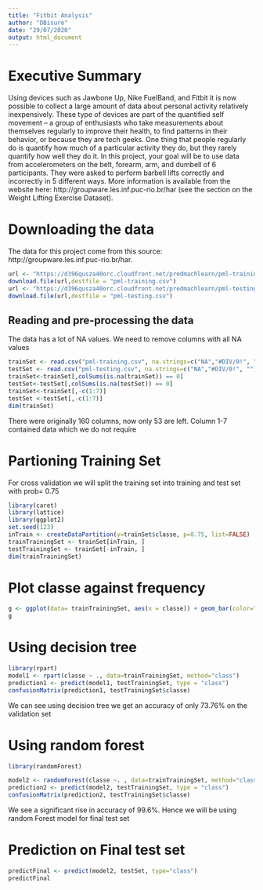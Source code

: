 ---
title: "Fitbit Analysis"
author: "DBisure"
date: "29/07/2020"
output: html_document
---

# Executive Summary

Using devices such as Jawbone Up, Nike FuelBand, and Fitbit it is now possible to collect a large amount of data about personal activity relatively inexpensively. These type of devices are part of the quantified self movement – a group of enthusiasts who take measurements about themselves regularly to improve their health, to find patterns in their behavior, or because they are tech geeks. One thing that people regularly do is quantify how much of a particular activity they do, but they rarely quantify how well they do it. In this project, your goal will be to use data from accelerometers on the belt, forearm, arm, and dumbell of 6 participants. They were asked to perform barbell lifts correctly and incorrectly in 5 different ways. More information is available from the website here: http://groupware.les.inf.puc-rio.br/har (see the section on the Weight Lifting Exercise Dataset).

# Downloading the data
The data for this project come from this source: http://groupware.les.inf.puc-rio.br/har.

```{r}
url <- "https://d396qusza40orc.cloudfront.net/predmachlearn/pml-training.csv"
download.file(url,destfile = "pml-training.csv")
url <- "https://d396qusza40orc.cloudfront.net/predmachlearn/pml-testing.csv"
download.file(url,destfile = "pml-testing.csv")
```

## Reading and pre-processing the data
The data has a lot of NA values. We need to remove columns with all NA values
```{r}
trainSet <- read.csv("pml-training.csv", na.strings=c("NA","#DIV/0!", ""))
testSet <- read.csv("pml-testing.csv", na.strings=c("NA","#DIV/0!", ""))
trainSet<-trainSet[,colSums(is.na(trainSet)) == 0]
testSet<-testSet[,colSums(is.na(testSet)) == 0]
trainSet<-trainSet[,-c(1:7)]
testSet <-testSet[,-c(1:7)]
dim(trainSet)
```
There were originally 160 columns, now only 53 are left. Column 1-7 contained data which we do not require

# Partioning Training Set
For cross validation we will split the training set into training and test set with prob= 0.75
```{r}
library(caret)
library(lattice)
library(ggplot2)
set.seed(123)
inTrain <- createDataPartition(y=trainSet$classe, p=0.75, list=FALSE)
trainTrainingSet <- trainSet[inTrain, ] 
testTrainingSet <- trainSet[-inTrain, ]
dim(trainTrainingSet)
```

# Plot classe against frequency

```{r}
g <- ggplot(data= trainTrainingSet, aes(x = classe)) + geom_bar(color="darkblue", fill="lightblue") + ggtitle("Distribution of classe in training set")
g
```

# Using decision tree 

```{r}
library(rpart)
model1 <- rpart(classe ~ ., data=trainTrainingSet, method="class")
prediction1 <- predict(model1, testTrainingSet, type = "class")
confusionMatrix(prediction1, testTrainingSet$classe)
```

We can see using decision tree we get an accuracy of only 73.76% on the validation set

# Using random forest 

```{r}
library(randomForest)

model2 <- randomForest(classe ~. , data=trainTrainingSet, method="class")
prediction2 <- predict(model2, testTrainingSet, type = "class")
confusionMatrix(prediction2, testTrainingSet$classe)

```
We see a significant rise in accuracy of 99.6%. Hence we will be using random Forest model for final test set

# Prediction on Final test set

```{r}
predictFinal <- predict(model2, testSet, type="class")
predictFinal
```